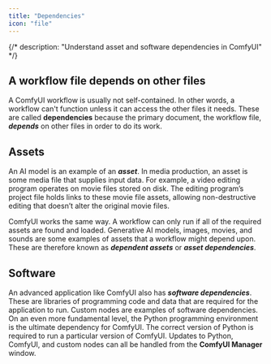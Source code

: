 ```yaml
---
title: "Dependencies"
icon: "file"
---
```


{/*
description: "Understand asset and software dependencies in ComfyUI"
*/}

## A workflow file depends on other files

A ComfyUI workflow is usually not self-contained. In other words, a workflow can't function unless it can access the other files it needs. These are called **dependencies** because the primary document, the workflow file, **_depends_** on other files in order to do its work.

## Assets

An AI model is an example of an **_asset_**. In media production, an asset is some media file that supplies input data. For example, a video editing program operates on movie files stored on disk. The editing program’s project file holds links to these movie file assets, allowing non-destructive editing that doesn’t alter the original movie files.

ComfyUI works the same way. A workflow can only run if all of the required assets are found and loaded. Generative AI models, images, movies, and sounds are some examples of assets that a workflow might depend upon. These are therefore known as **_dependent assets_** or **_asset dependencies_**.

## Software

An advanced application like ComfyUI also has **_software dependencies_**. These are libraries of programming code and data that are required for the application to run. Custom nodes are examples of software dependencies. On an even more fundamental level, the Python programming environment is the ultimate dependency for ComfyUI. The correct version of Python is required to run a particular version of ComfyUI. Updates to Python, ComfyUI, and custom nodes can all be handled from the **ComfyUI Manager** window.